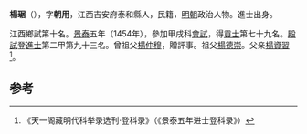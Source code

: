 '''楊琚'''（{{bd|1430年||？}}），字'''朝用'''，江西吉安府泰和縣人，民籍，[[明朝|明朝]]政治人物。進士出身。

江西鄉試第十名。[[景泰_(年号)|景泰]]五年（1454年），參加甲戌科[[會試|會試]]，得[[貢士|貢士]]第七十九名。[[殿試|殿試]]登[[進士|進士]]第二甲第九十三名。曾祖父[[楊仲穆|楊仲穆]]，贈評事。祖父[[楊德崇|楊德崇]]。父亲[[楊資習|楊資習]]<ref>《天一阁藏明代科举录选刊·登科录》（《景泰五年进士登科录》）</ref>。

==参考==
{{reflist}}
{{明朝人物小作品}}
{{景泰五年甲戌科殿試金榜}}